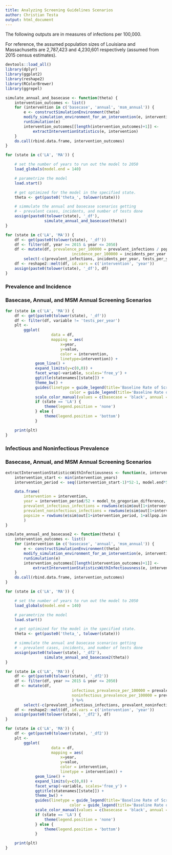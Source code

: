 ```yaml
---
title: Analyzing Screening Guidelines Scenarios
author: Christian Testa
output: html_document
---
```


The following outputs are in measures of infections per 100,000. 

For reference, the assumed population sizes of Louisiana and Massachusetts 
are 2,787,423 and 4,230,601 respectively (assumed from 2015 census estimates).


```r
devtools::load_all()
library(dplyr)
library(ggplot2)
library(reshape2)
library(RColorBrewer)
library(ggrepel)
```

```r
simulate_annual_and_basecase <- function(theta) {
	intervention_outcomes <- list()
	for (intervention in c('basecase', 'annual', 'msm_annual')) {
		e <- constructSimulationEnvironment(theta)
		modify_simulation_environment_for_an_intervention(e, intervention)
		runSimulation(e)
		intervention_outcomes[[length(intervention_outcomes)+1]] <- 
			extractInterventionStatistics(e, intervention)
	}
	do.call(rbind.data.frame, intervention_outcomes)
}
```

```r

for (state in c('LA', 'MA')) { 

	# set the number of years to run out the model to 2050
	load_globals(model.end = 140)

	# parametrize the model
	load.start()

	# get optimized for the model in the specified state.
	theta <- get(paste0('theta_', tolower(state)))

	# simmulate the annual and basecase scenarios getting
	# - prevalent cases, incidents, and number of tests done
	assign(paste0(tolower(state), '_df'),
				 simulate_annual_and_basecase(theta))
}

for (state in c('LA', 'MA')) { 
	df <- get(paste0(tolower(state), '_df'))
	df <- filter(df, year >= 2015 & year <= 2050) 
	df <- mutate(df, prevalence_per_100000 = prevalent_infections / popsize * 100000,
							 incidence_per_100000 = incidents_per_year / popsize * 100000) %>% 
		select(-c(prevalent_infections, incidents_per_year, tests_per_year, popsize))
	df <- reshape2::melt(df, id.vars = c('intervention', 'year'))
	assign(paste0(tolower(state), '_df'), df)
}
```

### Prevalence and Incidence 
### Basecase, Annual, and MSM Annual Screening Scenarios

```r
for (state in c('LA', 'MA')) {
	df <- get(paste0(tolower(state), '_df'))
	df <- filter(df, variable != 'tests_per_year')
	plt <- 
		ggplot(
					data = df, 
					mapping = aes(
						x=year, 
						y=value, 
						color = intervention, 
						linetype=intervention)) +
			 geom_line() + 
			 expand_limits(y=c(0,0)) + 
			 facet_wrap(~variable, scales='free_y') + 
			 ggtitle(statenames[[state]]) + 
			 theme_bw() + 
			 guides(linetype = guide_legend(title='Baseline Rate of Screening'),
							color = guide_legend(title='Baseline Rate of Screening')) + 
			 scale_color_manual(values = c(basecase = 'black', annual = 'red', msm_annual='blue')) +
			 if (state == 'LA') {
				 theme(legend.position = 'none')
			 } else {
				 theme(legend.position = 'bottom')
			 }

	print(plt)
}
```


### Infectious and Noninfectious Prevalence 
### Basecase, Annual, and MSM Annual Screening Scenarios

```r
extractInterventionStatisticsWithInfectiousness <- function(e, intervention) {
	intervention_start <- min(intervention_years)
	intervention_period <- seq((intervention_start-1)*52-1, model.end*52)

	data.frame(
		intervention = intervention,
		year = intervention_period/52 + model_to_gregorian_difference,
		prevalent_infectious_infections = rowSums(e$sim$out[1+intervention_period, 1+infectious_index]),
		prevalent_noninfectious_infections = rowSums(e$sim$out[1+intervention_period, 1+noninfectious_index]),
		popsize = rowSums(e$sim$out[1+intervention_period, 1+allpop.index])
		)
}

simulate_annual_and_basecase2 <- function(theta) {
	intervention_outcomes <- list()
	for (intervention in c('basecase', 'annual', 'msm_annual')) {
		e <- constructSimulationEnvironment(theta)
		modify_simulation_environment_for_an_intervention(e, intervention)
		runSimulation(e)
		intervention_outcomes[[length(intervention_outcomes)+1]] <- 
			extractInterventionStatisticsWithInfectiousness(e, intervention)
	}
	do.call(rbind.data.frame, intervention_outcomes)
}

for (state in c('LA', 'MA')) { 

	# set the number of years to run out the model to 2050
	load_globals(model.end = 140)

	# parametrize the model
	load.start()

	# get optimized for the model in the specified state.
	theta <- get(paste0('theta_', tolower(state)))

	# simmulate the annual and basecase scenarios getting
	# - prevalent cases, incidents, and number of tests done
	assign(paste0(tolower(state), '_df2'),
				 simulate_annual_and_basecase2(theta))
}

for (state in c('LA', 'MA')) { 
	df <- get(paste0(tolower(state), '_df2'))
	df <- filter(df, year >= 2015 & year <= 2050) 
	df <- mutate(df, 
							 infectious_prevalence_per_100000 = prevalent_infectious_infections / popsize * 100000,
							 noninfectious_prevalence_per_100000 = prevalent_noninfectious_infections / popsize * 100000
							 ) %>% 
		select(-c(prevalent_infectious_infections, prevalent_noninfectious_infections, popsize))
	df <- reshape2::melt(df, id.vars = c('intervention', 'year'))
	assign(paste0(tolower(state), '_df2'), df)
}

for (state in c('LA', 'MA')) {
	df <- get(paste0(tolower(state), '_df2'))
	plt <- 
		ggplot(
					data = df, 
					mapping = aes(
						x=year, 
						y=value, 
						color = intervention, 
						linetype = intervention)) +
			 geom_line() + 
			 expand_limits(y=c(0,0)) + 
			 facet_wrap(~variable, scales='free_y') + 
			 ggtitle(statenames[[state]]) + 
			 theme_bw() + 
			 guides(linetype = guide_legend(title='Baseline Rate of Screening'),
							color = guide_legend(title='Baseline Rate of Screening')) + 
			 scale_color_manual(values = c(basecase = 'black', annual = 'red', msm_annual='blue')) +
			 if (state == 'LA') {
				 theme(legend.position = 'none')
			 } else {
				 theme(legend.position = 'bottom')
			 }

	print(plt)
}
```

